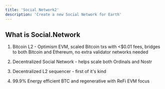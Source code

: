 ```yaml
---
title: 'Social Network2'
description: 'Create a new Social Network for Earth'
---
```


## What is Social.Network

1. Bitcoin L2 - Optimism EVM, scaled Bitcoin txs with <$0.01 fees, bridges to both Bitcoin and Ethereum, no extra validator networks needed

2. Decentralized Social Network - helps scale both Ordinals and Nostr

3. Decentralized L2 sequencer - first of it's kind

4. 99.9% Energy efficient BTC and regenerative with ReFi EVM focus
